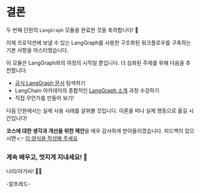 # 결론

두 번째 단원의 `LangGraph` 모듈을 완료한 것을 축하합니다! 🥳

이제 프로덕션에 보낼 수 있는 LangGraph를 사용한 구조화된 워크플로우를 구축하는 기본 사항을 마스터했습니다.

이 모듈은 LangGraph와의 여정의 시작일 뿐입니다. 더 심화된 주제를 위해 다음을 추천합니다:

- [공식 LangGraph 문서](https://github.com/langchain-ai/langgraph) 탐색하기
- LangChain 아카데미의 종합적인 [LangGraph 소개](https://academy.langchain.com/courses/intro-to-langgraph) 과정 수강하기
- 직접 무언가를 만들어 보기!

다음 단원에서는 실제 사용 사례를 살펴볼 것입니다. 이론을 떠나 실제 행동으로 옮길 시간입니다!

**코스에 대한 생각과 개선을 위한 제안**을 매우 감사하게 받아들이겠습니다. 피드백이 있으시면 👉 [이 양식을 작성해 주세요](https://docs.google.com/forms/d/e/1FAIpQLSe9VaONn0eglax0uTwi29rIn4tM7H2sYmmybmG5jJNlE5v0xA/viewform?usp=dialog)

### 계속 배우고, 멋지게 지내세요! 🤗

나리/아가씨! 🎩🦇

-알프레드- 
